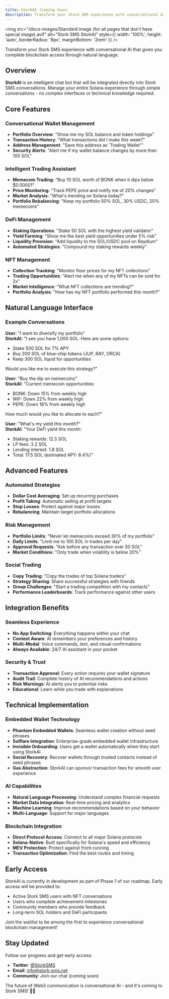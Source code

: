 ```yaml
---
title: StorkAI (Coming Soon)
description: Transform your Stork SMS experience with conversational AI for complete blockchain access through natural language
---
```


<img
  src="/docs-images/Standard image (for all pages that don't have special image).avif"
  alt="Stork SMS StorkAI"
  style={{ width: '100%', height: 'auto', borderRadius: '8px', marginBottom: '2rem' }}
/>

Transform your Stork SMS experience with conversational AI that gives you complete blockchain access through natural language.

## Overview

**StorkAI** is an intelligent chat bot that will be integrated directly into Stork SMS conversations. Manage your entire Solana experience through simple conversations - no complex interfaces or technical knowledge required.

## Core Features

### Conversational Wallet Management

* **Portfolio Overview**: "Show me my SOL balance and token holdings"
* **Transaction History**: "What transactions did I make this week?"
* **Address Management**: "Save this address as 'Trading Wallet'"
* **Security Alerts**: "Alert me if my wallet balance changes by more than 100 SOL"

### Intelligent Trading Assistant

* **Memecoin Trading**: "Buy 10 SOL worth of BONK when it dips below $0.00001"
* **Price Monitoring**: "Track PEPE price and notify me of 20% changes"
* **Market Analysis**: "What's trending on Solana today?"
* **Portfolio Rebalancing**: "Keep my portfolio 50% SOL, 30% USDC, 20% memecoins"

### DeFi Management

* **Staking Operations**: "Stake 50 SOL with the highest yield validator"
* **Yield Farming**: "Show me the best yield opportunities under 5% risk"
* **Liquidity Provision**: "Add liquidity to the SOL/USDC pool on Raydium"
* **Automated Strategies**: "Compound my staking rewards weekly"

### NFT Management

* **Collection Tracking**: "Monitor floor prices for my NFT collections"
* **Trading Opportunities**: "Alert me when any of my NFTs can be sold for 2x"
* **Market Intelligence**: "What NFT collections are trending?"
* **Portfolio Analysis**: "How has my NFT portfolio performed this month?"

## Natural Language Interface

### Example Conversations

**User**: "I want to diversify my portfolio"  
**StorkAI**: "I see you have 1,000 SOL. Here are some options:
* Stake 500 SOL for 7% APY
* Buy 200 SOL of blue-chip tokens (JUP, RAY, ORCA)
* Keep 300 SOL liquid for opportunities

Would you like me to execute this strategy?"

**User**: "Buy the dip on memecoins"  
**StorkAI**: "Current memecoin opportunities:
* BONK: Down 15% from weekly high
* WIF: Down 22% from weekly high
* PEPE: Down 18% from weekly high

How much would you like to allocate to each?"

**User**: "What's my yield this month?"  
**StorkAI**: "Your DeFi yield this month:
* Staking rewards: 12.5 SOL
* LP fees: 3.2 SOL
* Lending interest: 1.8 SOL
* Total: 17.5 SOL (estimated APY: 8.4%)"

## Advanced Features

### Automated Strategies

* **Dollar Cost Averaging**: Set up recurring purchases
* **Profit Taking**: Automatic selling at profit targets
* **Stop Losses**: Protect against major losses
* **Rebalancing**: Maintain target portfolio allocations

### Risk Management

* **Portfolio Limits**: "Never let memecoins exceed 30% of my portfolio"
* **Daily Limits**: "Limit me to 100 SOL in trades per day"
* **Approval Requests**: "Ask before any transaction over 50 SOL"
* **Market Conditions**: "Only trade when volatility is below 20%"

### Social Trading

* **Copy Trading**: "Copy the trades of top Solana traders"
* **Strategy Sharing**: Share successful strategies with friends
* **Group Challenges**: "Start a trading competition with my contacts"
* **Performance Leaderboards**: Track performance against other users

## Integration Benefits

### Seamless Experience

* **No App Switching**: Everything happens within your chat
* **Context Aware**: AI remembers your preferences and history
* **Multi-Modal**: Voice commands, text, and visual confirmations
* **Always Available**: 24/7 AI assistant in your pocket

### Security & Trust

* **Transaction Approval**: Every action requires your wallet signature
* **Audit Trail**: Complete history of AI recommendations and actions
* **Risk Warnings**: AI alerts you to potential risks
* **Educational**: Learn while you trade with explanations

## Technical Implementation

### Embedded Wallet Technology

* **Phantom Embedded Wallets**: Seamless wallet creation without seed phrases
* **Solflare Integration**: Enterprise-grade embedded wallet infrastructure
* **Invisible Onboarding**: Users get a wallet automatically when they start using StorkAI
* **Social Recovery**: Recover wallets through trusted contacts instead of seed phrases
* **Gas Abstraction**: StorkAI can sponsor transaction fees for smooth user experience

### AI Capabilities

* **Natural Language Processing**: Understand complex financial requests
* **Market Data Integration**: Real-time pricing and analytics
* **Machine Learning**: Improve recommendations based on your behavior
* **Multi-Language**: Support for major languages

### Blockchain Integration

* **Direct Protocol Access**: Connect to all major Solana protocols
* **Solana-Native**: Built specifically for Solana's speed and efficiency
* **MEV Protection**: Protect against front-running
* **Transaction Optimization**: Find the best routes and timing

## Early Access

StorkAI is currently in development as part of Phase 1 of our roadmap. Early access will be provided to:

* Active Stork SMS users with NFT conversations
* Users who complete achievement milestones
* Community members who provide feedback
* Long-term SOL holders and DeFi participants

Join the waitlist to be among the first to experience conversational blockchain management!

## Stay Updated

Follow our progress and get early access:

* **Twitter**: [@StorkSMS](https://twitter.com/storksms)
* **Email**: [info@stork-sms.net](mailto:info@stork-sms.net)
* **Community**: Join our chat (coming soon)

The future of Web3 communication is conversational AI - and it's coming to Stork SMS! 🤖🚀